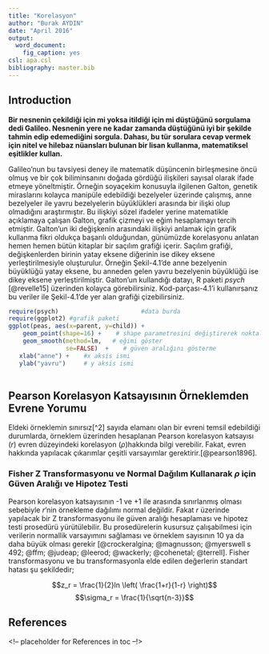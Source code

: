 ```yaml
---
title: "Korelasyon"
author: "Burak AYDIN"
date: "April 2016"
output:
  word_document:
    fig_caption: yes
csl: apa.csl
bibliography: master.bib
---
```



## Introduction {-}

__Bir nesnenin çekildiği için mi yoksa itildiği için mi düştüğünü sorgulama dedi Galileo. Nesnenin yere ne kadar zamanda düştüğünü iyi bir şekilde tahmin edip edemediğini sorgula. Dahası, bu tür sorulara cevap vermek için nitel ve hilebaz nüansları bulunan bir lisan kullanma, matematiksel eşitlikler kullan.__

Galileo'nun bu tavsiyesi deney ile matematik düşüncenin birleşmesine öncü olmuş ve bir çok biliminsanını doğada gördüğü ilişkileri sayısal olarak ifade etmeye yöneltmiştir. Örneğin soyaçekim konusuyla ilgilenen Galton, genetik miraslarını kolayca manipüle edebildiği bezelyeler üzerinde çalışmış, anne bezelyeler ile yavru bezelyelerin büyüklükleri arasında bir ilişki olup olmadığını araştırmıştır. Bu ilişkiyi sözel ifadeler yerine matematikle açıklamaya çalışan Galton, grafik çizmeyi ve eğim hesaplamayı tercih etmiştir. Galton'un iki değişkenin arasındaki ilişkiyi anlamak için grafik kullanma fikri oldukça başarılı olduğundan, günümüzde korelasyonu anlatan hemen hemen bütün kitaplar bir saçılım grafiği içerir. Saçılım grafiği, değişkenlerden birinin yatay eksene diğerinin ise dikey eksene yerleştirilmesiyle oluşturulur. Örneğin Şekil-4.1'de anne bezelyenin büyüklüğü yatay eksene, bu anneden gelen yavru bezelyenin büyüklüğü ise dikey eksene yerleştirilmiştir. Galton'un kullandığı datayı, R paketi _psych_ [@revelle15] üzerinden kolayca görebilirsiniz. Kod-parçası-4.1'i kullanırsanız bu veriler ile Şekil-4.1'de yer alan grafiği çizebilirsiniz.


```r
require(psych)                       #data burda
require(ggplot2) #grafik paketi
ggplot(peas, aes(x=parent, y=child)) +
    geom_point(shape=16) +    # shape parametresini değiştirerek noktaların şeklini değiştirebilirsin.
    geom_smooth(method=lm,   # eğimi göster 
                se=FALSE)  +    # güven aralığını gösterme 
   xlab("anne") +    #x aksis ismi
   ylab("yavru")     # y aksis ismi 
 

```

## Pearson Korelasyon Katsayısının Örneklemden Evrene Yorumu
Eldeki örneklemin sınırsız[^2] sayıda elamanı olan bir evreni temsil edebildiği durumlarda, örneklem üzerinden hesaplanan Pearson korelasyon katsayısı (_r_) evren düzeyindeki korelasyon ($\rho$)hakkında bilgi verebilir. Fakat, evren hakkında yapılacak çıkarımlar çeşitli varsayımlar gerektirir.[@pearson1896].

### Fisher Z Transformasyonu ve Normal Dağılım Kullanarak $\rho$ için Güven Aralığı ve Hipotez Testi 

Pearson korelasyon katsayısının -1 ve +1 ile arasında sınırlanmış olması sebebiyle _r_'nin örnekleme dağılımı normal değildir. Fakat _r_ üzerinde yapılacak bir Z transformasyonu ile güven aralığı hesaplaması  ve hipotez testi prosedürü yürütülebilir. Bu prosedürelerin kusursuz çalışabilmesi için verilerin normallik varsayımını sağlaması ve örneklem sayısının 10 ya da daha büyük olması gerekir [@crockeralgina; @magnusson; @myerswell s 492; @ffm; @judeap; @leerod; @wackerly; @cohenetal; @terrell]. Fisher transformasyonu ve bu transformasyonla elde edilen değerlerin standart hatası şu şekildedir; 

$$z_r = \frac{1}{2}ln \left( \frac{1+r}{1-r} \right)$$
$$\sigma_r = \frac{1}{\sqrt{n-3}}$$


## References {-}
<!-- placeholder for References in toc --!>